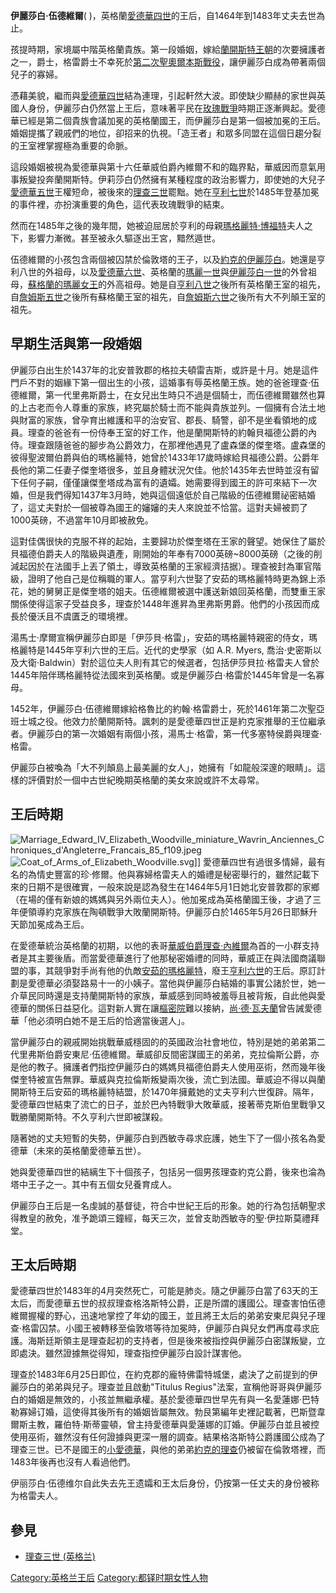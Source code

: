 {{Infobox royalty
| consort      = yes
| name         = 伊麗莎白·伍德維爾
| image        = ElizabethWoodville.JPG
| succession   = [[英格蘭君主配偶列表|英格蘭王后]]
| moretext     = <br>(第一時期)
| reign        = 1464年5月1日 - 1470年10月3日
| coronation   = 1465年5月26
| succession1  = 英格蘭王后
| moretext1    = <br>(第二時期)
| reign1       = 1471年4月11日 – 1483年4月9日
| spouse       = {{marriage|[[格魯比的約翰·格雷爵士|格魯比的約翰·格雷爵士]]|1452|1461}}<br />{{marriage|[[愛德華四世|愛德華四世]]|1464|1483}}
| issue        = [[第一代多塞特侯爵湯馬士·格雷|第一代多塞特侯爵湯馬士·格雷]]<br />[[理查·格雷|理查·格雷]]<br />[[约克的伊丽莎白_(英格兰王后)|英格蘭王后約克的伊麗莎白]]<br />[[M約克的瑪麗|M約克的瑪麗]]<br />[[威爾斯子爵夫人約克的塞西莉|威爾斯子爵夫人約克的塞西莉]]<br />[[愛德華五世|英格蘭國王愛德華五世]]<br />[[約克的瑪格麗特|約克的瑪格麗特]]<br />[[第一代約克公爵什魯斯伯里的理查|第一代約克公爵什魯斯伯里的理查]]<br />[[霍華德夫人約克的安妮|霍華德夫人約克的安妮]]<br />[[貝德福德公爵喬治·金雀花|貝德福德公爵喬治·金雀花]]<br />[[德文伯爵夫人約克的凱瑟琳|德文伯爵夫人約克的凱瑟琳]]<br />[[約克的布麗姬特|約克的布麗姬特]]
| house        = [[約克王朝|約克王朝]]
| father       = [[第一代里弗斯伯爵理查·伍德維爾|第一代里弗斯伯爵理查·伍德維爾]]
| mother       = [[卢森堡的杰奎塔|卢森堡的杰奎塔]]
| birth_date   = 1437年
| birth_place  = [[北安普敦郡|北安普敦郡]][[格拉夫頓里吉斯|格拉夫頓里吉斯]]
| death_date   = {{Death date|1492|6|8|df=yes}} (55歲)
| death_place  = [[大伦敦|伦敦]][[伯蒙德賽|伯蒙德賽]]
| place of burial = [[圣乔治礼拜堂_(温莎城堡)|圣乔治礼拜堂]]
}}
'''伊麗莎白·伍德維爾'''({{lang-en|Elizabeth Woodville}} {{bd|1437年||1492年|6月8日|catIdx=Woodville}})，英格蘭[[愛德華四世|愛德華四世]]的王后，自1464年到1483年丈夫去世為止。

孩提時期，家境屬中階英格蘭貴族。第一段婚姻，嫁給[[蘭開斯特王朝|蘭開斯特王朝]]的次要擁護者之一，{{le|格魯比的約翰·格雷|John Grey of Groby}}爵士，格雷爵士不幸死於[[第二次聖奧爾本斯戰役|第二次聖奧爾本斯戰役]]，讓伊麗莎白成為帶著兩個兒子的寡婦。

憑藉美貌，繼而與[[愛德華四世|愛德華四世]]結為連理，引起軒然大波。即使缺少顯赫的家世與英國人身份，伊麗莎白仍然當上王后，意味著平民在[[玫瑰戰爭|玫瑰戰爭]]時期正逐漸興起。愛德華已經是第二個貴族會議加冕的英格蘭國王，而伊麗莎白是第一個被加冕的王后。婚姻提攜了親戚們的地位，卻招来{{le|理查·內維爾，第十六代華威伯爵|Richard Neville, 16th Earl of Warwick|華威伯爵理查·內維爾}}的仇視。「造王者」和眾多同盟在這個日趨分裂的王室裡掌握極為重要的命脈。

這段婚姻被視為愛德華與第十六任華威伯爵內維爾不和的臨界點，華威因而意氣用事叛變投奔蘭開斯特。伊莉莎白仍然擁有某種程度的政治影響力，即使她的大兒子[[愛德華五世|愛德華五世]]王權短命，被後來的[[理查三世_(英格兰)|理查三世]]罷黜。她在[[亨利七世_(英格兰)|亨利七世]]於1485年登基加冕的事件裡，亦扮演重要的角色，這代表玫瑰戰爭的結束。

然而在1485年之後的幾年間，她被迫屈居於亨利的母親[[瑪格麗特·博福特|瑪格麗特·博福特]]夫人之下，影響力漸微。甚至被永久驅逐出王宮，黯然遁世。

伍德維爾的小孩包含兩個被囚禁於倫敦塔的王子，以及[[约克的伊丽莎白_(英格兰王后)|約克的伊麗莎白]]。她還是亨利八世的外祖母，以及[[愛德華六世|愛德華六世]]、英格蘭的[[瑪麗一世_(英格蘭)|瑪麗一世]]與[[伊莉莎白一世_(英格蘭)|伊麗莎白一世]]的外曾祖母，[[瑪麗一世_(蘇格蘭)|蘇格蘭的瑪麗女王]]的外高祖母。她是自[[亨利八世_(英格兰)|亨利八世]]之後所有英格蘭王室的祖先，自[[詹姆斯五世_(蘇格蘭)|詹姆斯五世]]之後所有蘇格蘭王室的祖先，自[[詹姆斯一世_(英格蘭)|詹姆斯六世]]之後所有大不列顛王室的祖先。

==早期生活與第一段婚姻==
伊麗莎白出生於1437年的北安普敦郡的格拉夫頓雷吉斯，或許是十月。她是這件門戶不對的姻緣下第一個出生的小孩，這婚事有辱英格蘭王族。她的爸爸理查·伍德維爾，第一代里弗斯爵士，在女兒出生時只不過是個騎士，而伍德維爾雖然也算的上古老而令人尊重的家族，終究屬於騎士而不能與貴族並列。一個擁有合法土地與財富的家族，曾孕育出維護和平的治安官、郡長、騎警，卻不是坐看領地的成員。理查的爸爸有一份侍奉王室的好工作，他是蘭開斯特的約翰貝福德公爵的內侍。理查跟隨爸爸的腳步為公爵效力，在那裡他遇見了盧森堡的傑奎塔。盧森堡的彼得聖波爾伯爵與伯的瑪格麗特，她曾於1433年17歲時嫁給貝福德公爵。公爵年長他的第二任妻子傑奎塔很多，並且身體狀況欠佳。他於1435年去世時並沒有留下任何子嗣，僅僅讓傑奎塔成為富有的遺孀。她需要得到國王的許可來結下一次婚，但是我們得知1437年3月時，她與這個遠低於自己階級的伍德維爾祕密結婚了，這丈夫對於一個被尊為國王的嬸嬸的夫人來說並不恰當。這對夫婦被罰了1000英磅，不過當年10月即被赦免。

這對佳偶很快的克服不祥的起始，主要歸功於傑奎塔在王家的聲望。她保住了屬於貝福德伯爵夫人的階級與遺產，剛開始的年奉有7000英磅~8000英磅（之後的削減起因於在法國手上丟了領土，導致英格蘭的王家經濟拮据）。理查被封為軍官階級，證明了他自己是位稱職的軍人。當亨利六世娶了安茹的瑪格麗特時更為錦上添花，她的舅舅正是傑奎塔的姐夫。伍德維爾被選中護送新娘回英格蘭，而雙重王家關係使得這家子受益良多，理查於1448年進昇為里弗斯男爵。他們的小孩因而成長於優沃且不虞匱乏的環境裡。

湯馬士·摩爾宣稱伊麗莎白即是「伊莎貝·格雷」，安茹的瑪格麗特親密的侍女，瑪格麗特是1445年亨利六世的王后。近代的史學家（如 A.R. Myers, 喬治·史密斯以及大衛·Baldwin）對於這位夫人則有其它的候選者，包括伊莎貝拉·格雷夫人曾於1445年陪伴瑪格麗特從法國來到英格蘭。或是伊麗莎白·格雷於1445年曾是一名寡母。

1452年，伊麗莎白·伍德維爾嫁給格魯比的約翰·格雷爵士，死於1461年第二次聖亞班士城之役。他效力於蘭開斯特。諷刺的是愛德華四世正是約克家推舉的王位繼承者。伊麗莎白的第一次婚姻有兩個小孩，湯馬士·格雷，第一代多塞特侯爵與理查·格雷。

伊麗莎白被喚為「大不列顛島上最美麗的女人」，她擁有「如龍般深邃的眼睛」。這樣的評價對於一個中古世紀晚期英格蘭的美女來說或許不太尋常。

==王后時期==
[[File:Marriage_Edward_IV_Elizabeth_Woodville_miniature_Wavrin_Anciennes_Chroniques_d'Angleterre_Francais_85_f109.jpeg|thumb]]
[[File:Coat_of_Arms_of_Elizabeth_Woodville.svg|thumb]]]]
愛德華四世有過很多情婦，最有名的為情史豐富的珍·修爾。他與寡婦格雷夫人的婚禮是秘密舉行的，雖然記載下來的日期不是很確實，一般來說是認為發生在1464年5月1日她北安普敦郡的家鄉（在場的僅有新娘的媽媽與另外兩位夫人）。他加冕成為英格蘭國王後，才過了三年便領導約克家族在陶頓戰爭大敗蘭開斯特。伊麗莎白於1465年5月26日耶穌升天節加冕成為王后。

在愛德華統治英格蘭的初期，以他的表哥[[華威伯爵理查·內維爾|華威伯爵理查·內維爾]]為首的一小群支持者是其主要後盾。而當愛德華進行了他那秘密婚禮的同時，華威正在與法國商議聯盟的事，其競爭對手尚有他的仇敵[[安茹的瑪格麗特|安茹的瑪格麗特]]，廢王[[亨利六世_(英格兰)|亨利六世]]的王后。原訂計劃是愛德華必須娶路易十一的小姨子。當他與伊麗莎白結婚的事實公諸於世，她一介草民同時還是支持蘭開斯特的家族，華威感到同時被羞辱且被背叛，自此他與愛德華的關係日益惡化。這對新人實在讓[[樞密院|樞密院]]難以接納，[[尚·德·瓦夫蘭|尚·德·瓦夫蘭]]曾告誡愛德華「他必須明白她不是王后的恰適當後選人」。

當伊麗莎白的親戚開始挑戰華威穩固的的英國政治社會地位，特別是她的弟弟第二代里弗斯伯爵安東尼·伍德維爾。華威卻反間密謀國王的弟弟，克拉倫斯公爵，亦是他的教子。擁護者們指控伊麗莎白的媽媽貝福德伯爵夫人使用巫術，然而幾年後傑奎特被宣告無罪。華威與克拉倫斯叛變兩次後，流亡到法國。華威迫不得以與蘭開斯特王后安茹的瑪格麗特結盟，於1470年擁戴她的丈夫亨利六世復辟。隔年，愛德華四世結束了流亡的日子，並於巴內特戰爭大敗華威，接著蒂克斯伯里戰爭又戰勝蘭開斯特。不久亨利六世即被謀殺。

隨著她的丈夫短暫的失勢，伊麗莎白到西敏寺尋求庇護，她生下了一個小孩名為愛德華（未來的英格蘭愛德華五世）。

她與愛德華四世的結縭生下十個孩子，包括另一個男孩理查約克公爵，後來也淪為塔中王子之一。其中有五個女兒養育成人。

伊麗莎白王后是一名虔誠的基督徒，符合中世紀王后的形象。她的行為包括朝聖求得教皇的赦免，准予跪頌三鐘經，每天三次，並曾支助西敏寺的聖·伊拉斯莫禮拜堂。

==王太后時期==
愛德華四世於1483年的4月突然死亡，可能是肺炎。隨之伊麗莎白當了63天的王太后，而愛德華五世的叔叔理查格洛斯特公爵，正是所謂的護國公。理查害怕伍德維爾握權的野心，迅速地掌控了年幼的國王，並且將王太后的弟弟安東尼與兒子理查·格雷囚禁。小國王被轉移至倫敦塔等待加冕時，伊麗莎白與兒女們再度尋求庇護。海斯廷斯領主是理查起初的支持者，但是後來被指控與伊麗莎白密謀叛變，立即處決。雖然證據無從得知，理查指控伊麗莎白設計謀害他。

理查於1483年6月25日即位，在約克郡的龐特佛雷特城堡，處決了之前提到的伊麗莎白的弟弟與兒子。理查並且啟動"Titulus Regius"法案，宣稱他哥哥與伊麗莎白的婚姻是無效的，小孩並無繼承權。基於愛德華四世早先有與一名愛蓮娜·巴特勒寡婦订婚，這使得其後所有的婚姻皆屬無效。勃艮第編年史裡記載著，巴斯暨韋爾斯主教，羅伯特·斯蒂靈頓，曾主持愛德華與愛蓮娜的訂婚。伊麗莎白並且被控使用巫術，雖然沒有任何證據與更深一層的調查。結果格洛斯特公爵護國公成為了理查三世。已不是國王的[[爱德华五世|小愛德華]]，與他的弟弟[[第一代约克公爵什鲁斯伯里的理查|約克的理查]]仍被留在倫敦塔裡，而1483年後再也沒有人看過他們。

伊丽莎白·伍德维尔自此失去先王遗孀和王太后身份，仍按第一任丈夫的身份被称为格雷夫人。

==參見==
*[[理查三世_(英格兰)|理查三世 (英格兰)]]

{{英格兰君主配偶}}

{{Authority control}}
{{DEFAULTSORT: Woodville, Elizabeth}}
[[Category:英格兰王后|Category:英格兰王后]]
[[Category:都铎时期女性人物|Category:都铎时期女性人物]]